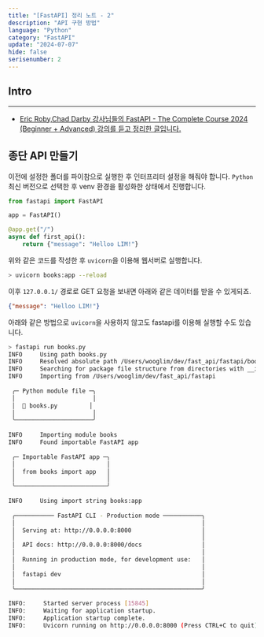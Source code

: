 ```yaml
---
title: "[FastAPI] 정리 노트 - 2"
description: "API 구현 방법"
language: "Python"
category: "FastAPI"
update: "2024-07-07"
hide: false
serisenumber: 2
---
```

## Intro
---
- [Eric Roby,Chad Darby 강사님들의 FastAPI - The Complete Course 2024 (Beginner + Advanced) 강의를 듣고 정리한 글입니다.](https://www.udemy.com/course/fastapi-the-complete-course/?couponCode=KEEPLEARNING)

## 종단 API 만들기
이전에 설정한 폴더를 파이참으로 실행한 후 인터프리터 설정을 해줘야 합니다. `Python`최신 버전으로 선택한 후 venv 환경을 활성화한 상태에서 진행합니다.

```python
from fastapi import FastAPI

app = FastAPI()

@app.get("/")
async def first_api():
    return {"message": "Helloo LIM!"}
```
위와 같은 코드를 작성한 후 `uvicorn`을 이용해 웹서버로 실행합니다.

```bash
> uvicorn books:app --reload
```

이후 `127.0.0.1/` 경로로 GET 요청을 보내면 아래와 같은 데이터를 받을 수 있게되죠.

```json
{"message": "Helloo LIM!"}
```

아래와 같은 방법으로 `uvicorn`을 사용하지 않고도 fastapi를 이용해 실행할 수도 있습니다.

```bash
> fastapi run books.py
INFO     Using path books.py                                                                                                                                      
INFO     Resolved absolute path /Users/wooglim/dev/fast_api/fastapi/books.py                                                                                      
INFO     Searching for package file structure from directories with __init__.py files                                                                             
INFO     Importing from /Users/wooglim/dev/fast_api/fastapi                                                                                                       
                                                                                                                                                                  
 ╭─ Python module file ─╮                                                                                                                                         
 │                      │                                                                                                                                         
 │  🐍 books.py         │                                                                                                                                         
 │                      │                                                                                                                                         
 ╰──────────────────────╯                                                                                                                                         
                                                                                                                                                                  
INFO     Importing module books                                                                                                                                   
INFO     Found importable FastAPI app                                                                                                                             
                                                                                                                                                                  
 ╭─ Importable FastAPI app ─╮                                                                                                                                     
 │                          │                                                                                                                                     
 │  from books import app   │                                                                                                                                     
 │                          │                                                                                                                                     
 ╰──────────────────────────╯                                                                                                                                     
                                                                                                                                                                  
INFO     Using import string books:app                                                                                                                            
                                                                                                                                                                  
 ╭─────────── FastAPI CLI - Production mode ───────────╮                                                                                                          
 │                                                     │                                                                                                          
 │  Serving at: http://0.0.0.0:8000                    │                                                                                                          
 │                                                     │                                                                                                          
 │  API docs: http://0.0.0.0:8000/docs                 │                                                                                                          
 │                                                     │                                                                                                          
 │  Running in production mode, for development use:   │                                                                                                          
 │                                                     │                                                                                                          
 │  fastapi dev                                        │                                                                                                          
 │                                                     │                                                                                                          
 ╰─────────────────────────────────────────────────────╯                                                                                                          
                                                                                                                                                                  
INFO:     Started server process [15845]
INFO:     Waiting for application startup.
INFO:     Application startup complete.
INFO:     Uvicorn running on http://0.0.0.0:8000 (Press CTRL+C to quit)
```

